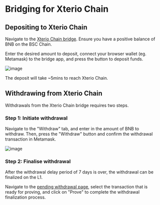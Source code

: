 # Bridging for Xterio Chain

## Depositing to Xterio Chain

Navigate to the [Xterio Chain bridge](https://bridge.xter.io/deposit). Ensure you have a positive balance of BNB on the BSC Chain.

Enter the desired amount to deposit, connect your browser wallet (eg. Metamask) to the bridge app, and press the button to deposit funds.

![image](./images/bridgein.png)

The deposit will take ~5mins to reach Xterio Chain.

## Withdrawing from Xterio Chain

Withdrawals from the Xterio Chain bridge requires two steps.

### Step 1: Initiate withdrawal

Navigate to the "Withdraw" tab, and enter in the amount of BNB to withdraw. Then, press the "Withdraw" button and confirm the withdrawal transaction in Metamask.

![image](./images/bridgeout.png)

### Step 2: Finalise withdrawal

After the withdrawal delay period of 7 days is over, the withdrawal can be finalized on the L1. 

Navigate to the [pending withdrawal page](https://bridge.xter.io/transactions?type=withdrawal), select the transaction that is ready for proving, and click on "Prove" to complete the withdrawal finalization process.

